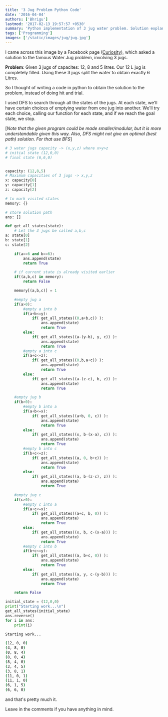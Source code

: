 ```yaml
---
title: '3 Jug Problem Python Code'
date: '2016-04-04'
authors: ['Bhrigu']
lastmod: '2017-02-13 19:57:57 +0530'
summary: 'Python implementation of 3 jug water problem. Solution explanation and code, written in Python and using Depth First Search (DFS)'
tags: ['Programming']
images: ['/static/images/jug/jug.jpg']
---
```


I came across this image by a Facebook page ([Curiosity](https://www.facebook.com/curiositydotcom/)), which asked a solution to the famous Water Jug problem, involving 3 jugs.



**Problem**: Given 3 jugs of capacites: 12, 8 and 5 litres. Our 12 L jug is completely filled. Using these 3 jugs split the water to obtain exactly 6 Litres.

So I thought of writing a code in python to obtain the solution to the problem, instead of doing hit and trial.


I used DFS to search through all the states of the jugs. At each state, we'll have certain choices of emptying water from one jug into another. We'll try each choice, calling our function for each state, and if we reach the goal state, we stop.

[*Note that the given program could be made smaller/modular, but it is more understandable given this way. Also, DFS might not give an optimal (best path) solution. For that use BFS*]




``` python 3 Jug Problem
# 3 water jugs capacity -> (x,y,z) where x>y>z
# initial state (12,0,0)
# final state (6,6,0)


capacity: (12,8,5) 
# Maximum capacities of 3 jugs -> x,y,z
x: capacity[0]
y: capacity[1]
z: capacity[2]

# to mark visited states
memory: {}

# store solution path
ans: []

def get_all_states(state):
	# Let the 3 jugs be called a,b,c
a: state[0]
b: state[1]
c: state[2]

	if(a==6 and b==6):
		ans.append(state)
		return True

	# if current state is already visited earlier
	if((a,b,c) in memory):
		return False

	memory[(a,b,c)] = 1

	#empty jug a
	if(a>0):
		#empty a into b
		if(a+b<=y):
			if( get_all_states((0,a+b,c)) ):
				ans.append(state)
				return True
		else:
			if( get_all_states((a-(y-b), y, c)) ):
				ans.append(state)
				return True
		#empty a into c
		if(a+c<=z):
			if( get_all_states((0,b,a+c)) ):
				ans.append(state)
				return True
		else:
			if( get_all_states((a-(z-c), b, z)) ):
				ans.append(state)
				return True

	#empty jug b
	if(b>0):
		#empty b into a
		if(a+b<=x):
			if( get_all_states((a+b, 0, c)) ):
				ans.append(state)
				return True
		else:
			if( get_all_states((x, b-(x-a), c)) ):
				ans.append(state)
				return True
		#empty b into c
		if(b+c<=z):
			if( get_all_states((a, 0, b+c)) ):
				ans.append(state)
				return True
		else:
			if( get_all_states((a, b-(z-c), z)) ):
				ans.append(state)
				return True

	#empty jug c
	if(c>0):
		#empty c into a
		if(a+c<=x):
			if( get_all_states((a+c, b, 0)) ):
				ans.append(state)
				return True
		else:
			if( get_all_states((x, b, c-(x-a))) ):
				ans.append(state)
				return True
		#empty c into b
		if(b+c<=y):
			if( get_all_states((a, b+c, 0)) ):
				ans.append(state)
				return True
		else:
			if( get_all_states((a, y, c-(y-b))) ):
				ans.append(state)
				return True

	return False

initial_state = (12,0,0)
print("Starting work...\n")
get_all_states(initial_state)
ans.reverse()
for i in ans:
	print(i)

```

``` sh Output
Starting work...

(12, 0, 0)
(4, 8, 0)
(0, 8, 4)
(8, 0, 4)
(8, 4, 0)
(3, 4, 5)
(3, 8, 1)
(11, 0, 1)
(11, 1, 0)
(6, 1, 5)
(6, 6, 0)
```


and that's pretty much it.

Leave in the comments if you have anything in mind.
